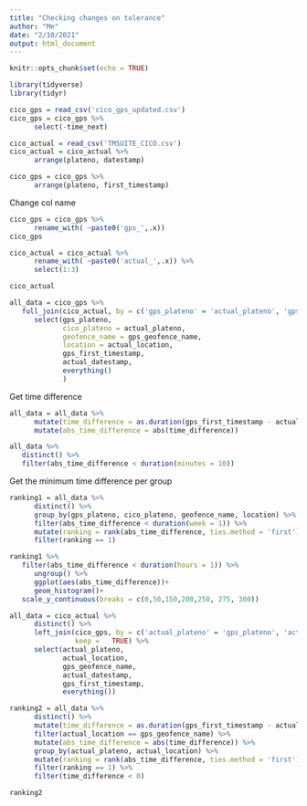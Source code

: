 ```yaml
---
title: "Checking changes on tolerance"
author: "Me"
date: "2/10/2021"
output: html_document
---
```


```r
knitr::opts_chunk$set(echo = TRUE)
```

```r
library(tidyverse)
library(tidyr)
```

```r
cico_gps = read_csv('cico_gps_updated.csv')
cico_gps = cico_gps %>%
      select(-time_next)
```

```r
cico_actual = read_csv('TMSUITE_CICO.csv')
cico_actual = cico_actual %>%
      arrange(plateno, datestamp)

```

```r
cico_gps = cico_gps %>%
      arrange(plateno, first_timestamp)
```


Change col name
```r
cico_gps = cico_gps %>%
      rename_with( ~paste0('gps_',.x))
cico_gps
```

```r
cico_actual = cico_actual %>%
      rename_with( ~paste0('actual_',.x)) %>%
      select(1:3)

cico_actual
```


```r
all_data = cico_gps %>%
   full_join(cico_actual, by = c('gps_plateno' = 'actual_plateno', 'gps_geofence_name' = 'actual_location'), keep = TRUE) %>%
      select(gps_plateno,
             cico_plateno = actual_plateno,
             geofence_name = gps_geofence_name,
             location = actual_location,
             gps_first_timestamp,
             actual_datestamp,
             everything()
             )
```

Get time difference
```r
all_data = all_data %>%
      mutate(time_difference = as.duration(gps_first_timestamp - actual_datestamp)) %>%
      mutate(abs_time_difference = abs(time_difference))
```
```r
all_data %>%
   distinct() %>%
   filter(abs_time_difference < duration(minutes = 10))
```


Get the minimum time difference per group
```r
ranking1 = all_data %>%
      distinct() %>%
      group_by(gps_plateno, cico_plateno, geofence_name, location) %>%
      filter(abs_time_difference < duration(week = 1)) %>%
      mutate(ranking = rank(abs_time_difference, ties.method = 'first')) %>%
      filter(ranking == 1)

ranking1 %>%
   filter(abs_time_difference < duration(hours = 1)) %>%
      ungroup() %>%
      ggplot(aes(abs_time_difference))+
      geom_histogram()+
   scale_y_continuous(breaks = c(0,50,150,200,250, 275, 300))
```



```r
all_data = cico_actual %>%
      distinct() %>%
      left_join(cico_gps, by = c('actual_plateno' = 'gps_plateno', 'actual_location' = 'gps_geofence_name'),
                keep =   TRUE) %>%
      select(actual_plateno,
             actual_location, 
             gps_geofence_name,
             actual_datestamp, 
             gps_first_timestamp,
             everything())
```

```r
ranking2 = all_data %>%
      distinct() %>%
      mutate(time_difference = as.duration(gps_first_timestamp - actual_datestamp)) %>%
      filter(actual_location == gps_geofence_name) %>%
      mutate(abs_time_difference = abs(time_difference)) %>%
      group_by(actual_plateno, actual_location) %>%
      mutate(ranking = rank(abs_time_difference, ties.method = 'first')) %>%
      filter(ranking == 1) %>%
      filter(time_difference < 0)

ranking2
```
